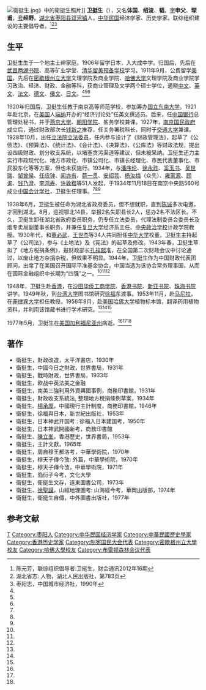 [[File:衛挺生.jpg|thumb]]》中的衛挺生照片]]
'''卫挺生'''（{{bd|1890年||1977年|5月}}），又名'''体国'''、'''绍浚'''、'''韬'''，[[表字|字]]'''申父'''、'''琛甫'''，[[号|号]]'''经野'''。[[湖北省|湖北省]][[枣阳县|枣阳县]][[双河镇|双河镇]]人，[[中华民国|中华民国]]经济学家、历史学家。联综组织建设的主要倡导者。<ref name=chen>陈元芳，联综组织倡导者:卫挺生，财会通讯2012年16期</ref><ref name=hb>湖北省志: 人物，湖北人民出版社，第783页</ref><ref name=zao>枣阳志，中国城市经济社，1990年</ref>

==生平==
卫挺生生于一个地主士绅家庭。1906年留学日本，入大成中学。归国后，先后在[[武昌|武昌]][[两湖书院|两湖书院]]、高等矿业学堂、[[清华学校|清华留美预备学校]]学习。1911年9月，公费留学[[美国|美国]]，先后在[[密歇根州立大学|密歇根州立大学]]文理学院及商业学院、[[哈佛大学|哈佛大学]]文理学院及商业学院学习政治、经济、财政、金融等科，获商业管理及文学两个硕士学位，通晓[[中文|中文]]、[[英文|英文]]、[[法文|法文]]、[[德文|德文]]、[[俄文|俄文]]、[[日文|日文]]。<ref name=chen/><ref name=hb/><ref name=zao/>

1920年归国后，卫挺生任教于南京高等师范学校，参加筹办[[国立东南大学|国立东南大学]]。1921年赴北京，在[[美国|美国]]人[[端纳|端纳]]开办的“经济讨论处”任英文撰述员。后来，任[[中国银行|中国银行]]总管理处秘书，并于[[燕京大学|燕京大学]]、[[朝阳学院|朝阳学院]]、盐务学校兼课。1927年，[[南京国民政府|南京国民政府]]成立后，通过财政部次长[[钱新之|钱新之]]推荐，任关务署税科长，同时于[[交通大学|交通大学]]兼课。1928年10月，出任[[立法院|立法院]][[立法委员|立法委员]]，任内参与设计了《财政管理法》，起草了《公债法》、《预算法》、《统计法》、《会计法》、《决算法》、《公库法》等财政法规，提出设四级财政、划分收支系统，以堵塞贪污渠道等建议，但未被采纳。卫挺生还力主实行市政现代化、地方市政化、市镇公司化、市镇长经理化、市民代表董事化、市民股东化等等方案，但也未获施行。1934年，与[[潘序伦|潘序伦]]、[[徐永祚|徐永祚]]、[[奚玉书|奚玉书]]、[[吴世瑞|吴世瑞]]、[[邹曾侯|邹曾侯]]、[[任应钟|任应钟]]、[[闻亦有|闻亦有]]、[[蒋一贯|蒋一贯]]、[[安绍芸|安绍芸]]、[[杨汝梅|杨汝梅]]（众先）、[[雍家源|雍家源]]、[[顾询|顾询]]、[[钱乃澄|钱乃澄]]、[[李鸿寿|李鸿寿]]、[[许敦楷|许敦楷]]等51人发起，于1934年11月18日在南京中央路560号成立[[中国会计学社|中国会计学社]]，卫挺生任理事。<ref name=chen/><ref name=hb/><ref name=zao/>

1938年6月，卫挺生被任命为湖北省政府委员，但不想就职，直到[[陈诚|陈诚]]多次电邀，才回到湖北。8月，巡视鄂北14县，举报2名失职县长2人，惩办2名不法区长。不久，卫挺生卸任湖北省政府委员职务，仍专任立法委员，代理法制委员会委员长及烟专卖局副董事长职务，并兼任[[复旦大学|复旦大学]]经济系主任、[[中央政治学校|中央政治学校]]计政学院教授。1930年代，和[[董必武|董必武]]、[[王世杰_(中华民国政治家)|王世杰]]等34人共同担任[[中华大学|中华大学]]校董。卫挺生主持起草了《公司法》，参与《土地法》及《宪法》的起草及修改。1943年春，卫挺生草拟了《地方税捐条例》，报财政部长[[孔祥熙|孔祥熙]]准，在全国第二次财政会议中讨论通过，以废止地方杂捐杂税，但效果不明显。1944年，卫挺生作为中国财政代表团顾问，出席了在美国召开国际平准基金协会，中国当选为该协会常务理事国，从而在国际金融组织中长期为“四强”之一。<ref name=chen/><ref name=hb/><ref name=zao/>

1948年，卫挺生赴[[香港|香港]]，在[[沙田_(香港)|沙田]][[华侨工商学院|华侨工商学院]]、[[香港书院|香港书院]]、[[新亚书院|新亚书院]]、[[珠海书院|珠海书院]]讲学。1949年秋，到[[台湾大学|台湾大学]]图书馆研究[[徐福|徐福]]东渡事。1953年11月，赴[[马尼拉|马尼拉]]，在[[菲律宾大学|菲律宾大学]]担任教授。1956年8月，赴[[美国|美国]][[哈佛大学|哈佛大学]]植物标本馆，翻译药用植物资料，并利用该馆藏书进行学术研究。<ref name=chen/><ref name=hb/><ref name=zao/>

1977年5月，卫挺生在[[美国|美国]][[加利福尼亚州|加利福尼亚州]]病逝。<ref name=chen/><ref name=hb/><ref name=zao/>

==著作==
*衛挺生，財政改造，太平洋書店，1930年
*衛挺生，中國今日之財政，世界書局，1931年
*衛挺生，戰時財政，世界書局，1933年
*衛挺生，欧战中英法美之金融
*衛挺生，南美三強利用外資興國事例，商務印書館，1931年
*衛挺生，財政收支系統法, 整理地方稅捐條例草案，1934年
*衛挺生、[[楊承厚|楊承厚]]，中國現行主計制度，商務印書館，1946年
*衛挺生，徐福與日本，新世紀出版社，1953年
*衛挺生，日本神武开国考 : 徐福入日本建国考，1950年
*衛挺生，日本神武開國新考，商務印書館
*衛挺生、[[陳立峯|陳立峯]]，香港歷史，世界書局，1953年
*衛挺生，主計文獻，1965年
*衛挺生，周自穆王都洛考，中華學術院，1970年
*衛挺生，穆天子傳今攷: 外篇，中華學術院，1970年
*衛挺生，穆天子傳今攷，中華學術院，1971年
*衛挺生，驺衍子今考，文化大學
*衛挺生，衛挺生文存，遠東圖書公司，1973年
*衛挺生、[[徐聖謨|徐聖謨]]，山經地理圖考: 山海經今考，華岡出版部，1974年
*衛挺生，衛挺生自傳，中外圖書出版社，1977年

==参考文献==
{{reflist}}

{{第1屆中華民國訓政時期立法委員名单}}
{{第2屆中華民國訓政時期立法委員名单}}
{{第3屆中華民國訓政時期立法委員名单}}
{{第4屆中華民國訓政時期立法委員名單}}
{{DEFAULTSORT:Wei衛}}
[[Category:衛姓|T]]
[[Category:枣阳人|Category:枣阳人]]
[[Category:中华民国经济学家|Category:中华民国经济学家]]
[[Category:中華民國歷史學家|Category:中華民國歷史學家]]
[[Category:香港历史学家|Category:香港历史学家]]
[[Category:制宪国民大会代表|Category:制宪国民大会代表]]
[[Category:密歇根州立大學校友|Category:密歇根州立大學校友]]
[[Category:哈佛大學校友|Category:哈佛大學校友]]
[[Category:布雷顿森林会议代表|Category:布雷顿森林会议代表]]